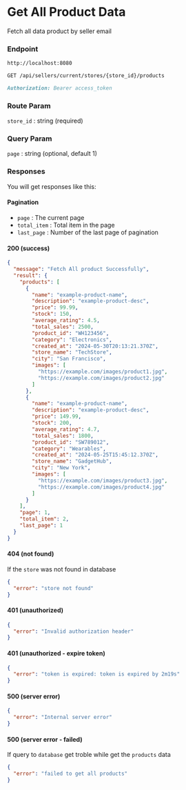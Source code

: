 # Get All Product Data

Fetch all data product by seller email

### Endpoint

```md filename="Base URL"
http://localhost:8080
```

```md filename="Method and Endpoint"
GET /api/sellers/current/stores/{store_id}/products
```

```md filename="Headers"
Authorization: Bearer access_token
```

### Route Param

`store_id` : string (required)

### Query Param

`page` : string (optional, default 1)

### Responses

You will get responses like this:

#### Pagination
* `page` : The current page
* `total_item` : Total item in the page
* `last_page` : Number of the last page of pagination

#### 200 (success)

```json filename="Response Body"
{
  "message": "Fetch All product Successfully",
  "result": {
    "products": [
      {
        "name": "example-product-name",
        "description": "example-product-desc",
        "price": 99.99,
        "stock": 150,
        "average_rating": 4.5,
        "total_sales": 2500,
        "product_id": "WH123456",
        "category": "Electronics",
        "created_at": "2024-05-30T20:13:21.370Z",
        "store_name": "TechStore",
        "city": "San Francisco",
        "images": [
          "https://example.com/images/product1.jpg",
          "https://example.com/images/product2.jpg"
        ]
      },
      {
        "name": "example-product-name",
        "description": "example-product-desc",
        "price": 149.99,
        "stock": 200,
        "average_rating": 4.7,
        "total_sales": 1800,
        "product_id": "SW789012",
        "category": "Wearables",
        "created_at": "2024-05-25T15:45:12.370Z",
        "store_name": "GadgetHub",
        "city": "New York",
        "images": [
          "https://example.com/images/product3.jpg",
          "https://example.com/images/product4.jpg"
        ]
      }
    ],
    "page": 1,
    "total_item": 2,
    "last_page": 1
  }
}
```

#### 404 (not found)

If the `store` was not found in database

```json filename="Response Body"
{
  "error": "store not found"
}
```

#### 401 (unauthorized)

```json filename="Response Body"
{
  "error": "Invalid authorization header"
}
```

#### 401 (unauthorized - expire token)

```json filename="Response Body"
{
  "error": "token is expired: token is expired by 2m19s"
}
```

#### 500 (server error)

```json filename="Response Body"
{
  "error": "Internal server error"
}
```

#### 500 (server error - failed)

If query to `database` get troble while get the `products` data

```json filename="Response Body"
{
  "error": "failed to get all products"
}
```
